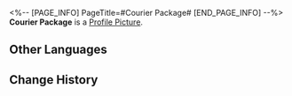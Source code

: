 <%-- [PAGE_INFO]
PageTitle=#Courier Package#
[END_PAGE_INFO] --%>
{{Item Infobox
|id          = 140247
|image       = Item Courier Package.png
|type        = Mission Item
|invCategory = Missions
|rarity      = 3
|effect      = 
|description = A box containing the Golden Cloud Toad. The name and contact information of the sender were deliberately crossed out, but records from Heron Express show that the sender is A-Feng.
}}
'''Courier Package''' is a [[Profile Picture]].

==Other Languages==
{{Other Languages
|en   = Courier Package
|zhs  = 快递箱
|zht  = 快遞箱
|ja   = 荷物箱
|ko   = 택배 상자
|es   = Paquete de mensajería
|fr   = Colis
|ru   = Посылка
|th   = กล่องพัสดุ
|vi   = Hộp Chuyển Phát
|de   = Kurierpaket
|id   = Kotak Paket
|pt   = Pacote de Correio
}}

==Change History==
{{Change History|1.3}}